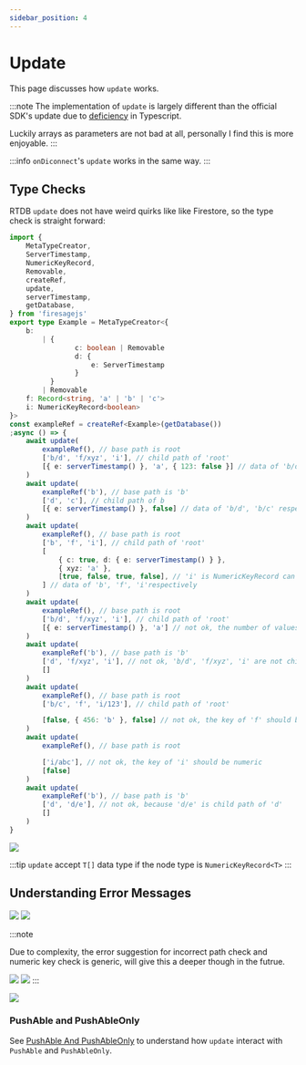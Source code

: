 ```yaml
---
sidebar_position: 4
---
```


# Update

This page discusses how `update` works.


:::note
The implementation of `update` is largely different than the official SDK's update due to [deficiency](https://stackoverflow.com/questions/73263183/typescript-type-of-key-is-string-if-key-is-template-literal-a-string) in Typescript.

Luckily arrays as parameters are not bad at all, personally I find this is more enjoyable.
:::

:::info
`onDiconnect`'s `update` works in the same way.
:::

## Type Checks

RTDB `update` does not have weird quirks like like Firestore, so the type check is straight forward:

```ts
import {
	MetaTypeCreator,
	ServerTimestamp,
	NumericKeyRecord,
	Removable,
	createRef,
	update,
	serverTimestamp,
	getDatabase,
} from 'firesagejs'
export type Example = MetaTypeCreator<{
	b:
		| {
				c: boolean | Removable
				d: {
					e: ServerTimestamp
				}
		  }
		| Removable
	f: Record<string, 'a' | 'b' | 'c'>
	i: NumericKeyRecord<boolean>
}>
const exampleRef = createRef<Example>(getDatabase())
;async () => {
	await update(
		exampleRef(), // base path is root
		['b/d', 'f/xyz', 'i'], // child path of 'root'
		[{ e: serverTimestamp() }, 'a', { 123: false }] // data of 'b/d', 'f/xyz', 'i'respectively
	)
	await update(
		exampleRef('b'), // base path is 'b'
		['d', 'c'], // child path of b
		[{ e: serverTimestamp() }, false] // data of 'b/d', 'b/c' respectively
	)
	await update(
		exampleRef(), // base path is root
		['b', 'f', 'i'], // child path of 'root'
		[
			{ c: true, d: { e: serverTimestamp() } },
			{ xyz: 'a' },
			[true, false, true, false], // 'i' is NumericKeyRecord can accept array as write value
		] // data of 'b', 'f', 'i'respectively
	)
	await update(
		exampleRef(), // base path is root
		['b/d', 'f/xyz', 'i'], // child path of 'root'
		[{ e: serverTimestamp() }, 'a'] // not ok, the number of values does not match the number of paths
	)
	await update(
		exampleRef('b'), // base path is 'b'
		['d', 'f/xyz', 'i'], // not ok, 'b/d', 'f/xyz', 'i' are not child path of 'b'
		[]
	)
	await update(
		exampleRef(), // base path is root
		['b/c', 'f', 'i/123'], // child path of 'root'

		[false, { 456: 'b' }, false] // not ok, the key of 'f' should be non-numeric
	)
	await update(
		exampleRef(), // base path is root

		['i/abc'], // not ok, the key of 'i' should be numeric
		[false]
	)
	await update(
		exampleRef('b'), // base path is 'b'
		['d', 'd/e'], // not ok, because 'd/e' is child path of 'd'
		[]
	)
}
```

<Image src="/firesage/update1.png" text="update type checks" />

:::tip
`update` accept `T[]` data type if the node type is `NumericKeyRecord<T>`
:::

## Understanding Error Messages

<Image src="/firesage/update2.png" text="number of values does not match" />

<Image src="/firesage/update3.png" text="expect non-numeric key" />

:::note

Due to complexity, the error suggestion for incorrect path check and numeric key check is generic,
will give this a deeper though in the futrue.

<Image src="/firesage/update4.png" text="incorrect path" />

<Image src="/firesage/update5.png" text="expect numeric key" />
:::

<Image
	src="/firesage/update6.png"
	text="child path cannot be child path of another child path"
/>

### PushAble and PushAbleOnly

See [PushAble And PushAbleOnly](/firesage/guides/pushable) to understand how `update` interact with `PushAble` and `PushAbleOnly`.
